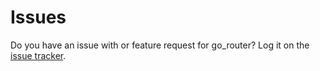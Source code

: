 # Issues

Do you have an issue with or feature request for go_router? Log it on the [issue
tracker](https://github.com/csells/go_router/issues).
